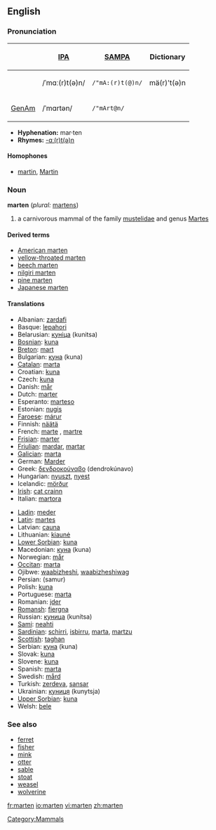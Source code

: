 ==English==
{{wikipedia}}
===Pronunciation===
{| border=1 cellpadding=5
! !! [[w:IPA|IPA]] !! [[w:SAMPA|SAMPA]] !! Dictionary
|-
! 
| /ˈmɑː(r)t(ə)n/ || <tt>/"mA:(r)t(@)n/</tt> || mä(r)'t(ə)n
|-
! [[GenAm]]
| /ˈmɑrtən/ || <tt>/"mArt@n/</tt>
|}

*'''Hyphenation:''' mar·ten
*'''Rhymes:''' [[Rhymes:English:-ɑː(r)t(ə)n|-ɑː(r)t(ə)n]]

====Homophones====
*[[martin]], [[Martin]]

=== Noun ===
'''marten''' (''plural:'' [[martens]])

# a carnivorous mammal of the family [[mustelid]]ae and genus [[Martes]]

==== Derived terms ====
*[[American marten]]
*[[yellow-throated marten]]
*[[beech marten]]
*[[nilgiri marten]]
*[[pine marten]]
*[[Japanese marten]]

==== Translations ====
{{top}}
*Albanian: [[zardafi]]
*Basque: [[lepahori]]
*Belarusian: [[куніца]] (kunitsa) {{f}}
*[[Bosnian]]: [[kuna]] {{f}}
*[[Breton]]: [[mart]]
*Bulgarian: [[куна]] (kuna) {{f}}
*[[Catalan]]: [[marta]]
*Croatian: [[kuna]] {{f}}
*Czech: [[kuna]] {{f}}
*Danish: [[mår]]
*Dutch: [[marter]] {{m}}
*Esperanto: [[marteso]]
*Estonian: [[nugis]]
*[[Faroese]]: [[márur]]
*Finnish: [[näätä]]
*French: [[marte]] {{f}}, [[martre]] {{f}}
*[[Frisian]]: [[marter]]
*[[Friulian]]: [[mardar]], [[martar]]
*[[Galician]]: [[marta]]
*German: [[Marder]] {{m}}
*Greek: [[δενδροκούναβο]] (dendrokúnavo)
*Hungarian: [[nyuszt]], [[nyest]]
*Icelandic: [[mörður]]
*[[Irish]]: [[cat crainn]]
*Italian: [[martora]] {{f}}
{{mid}}
*[[Ladin]]: [[meder]]
*[[Latin]]: [[martes]] {{f}}
*Latvian: [[cauna]]
*Lithuanian: [[kiaunė]]
*[[Lower Sorbian]]: [[kuna]]
*Macedonian: [[куна]] (kuna) {{f}}
*Norwegian: [[mår]]
*[[Occitan]]: [[marta]]
*Ojibwe: [[waabizheshi]], [[waabizheshiwag]] {{p}}
*Persian: {{FAchar|[[سمور]]}} (samur)
*Polish: [[kuna]] {{f}}
*Portuguese: [[marta]]
*Romanian: [[jder]]
*[[Romansh]]: [[fiergna]]
*Russian: [[куница]] (kunítsa) {{f}}
*[[Sami]]: [[neahti]]
*[[Sardinian]]: [[schirri]], [[isbirru]], [[marta]], [[martzu]]
*[[Scottish]]: [[taghan]]
*Serbian: [[куна]] (kuna) {{f}}
*Slovak: [[kuna]]
*Slovene: [[kuna]] {{f}}
*Spanish: [[marta]] {{f}}
*Swedish: [[mård]]
*Turkish: [[zerdeva]], [[sansar]]
*Ukrainian: [[куниця]] (kunytsja) {{f}}
*[[Upper Sorbian]]: [[kuna]]
*Welsh: [[bele]]
{{bottom}}

===See also===
*[[ferret]]
*[[fisher]]
*[[mink]]
*[[otter]]
*[[sable]]
*[[stoat]]
*[[weasel]]
*[[wolverine]]

[[Category:Mammals]]

[[fr:marten]]
[[io:marten]]
[[vi:marten]]
[[zh:marten]]